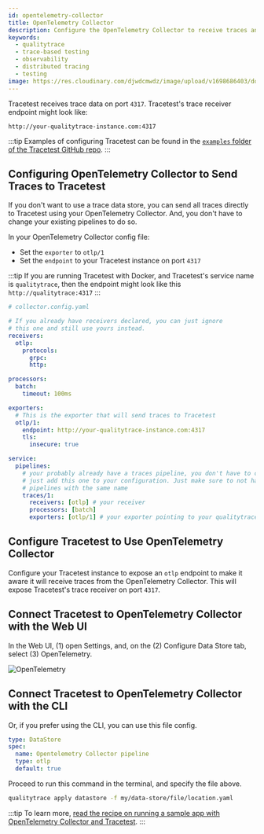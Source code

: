 ```yaml
---
id: opentelemetry-collector
title: OpenTelemetry Collector
description: Configure the OpenTelemetry Collector to receive traces and forward them to Tracetest.
keywords:
  - qualitytrace
  - trace-based testing
  - observability
  - distributed tracing
  - testing
image: https://res.cloudinary.com/djwdcmwdz/image/upload/v1698686403/docs/Blog_Thumbnail_14_rsvkmo.jpg
---
```


Tracetest receives trace data on port `4317`. Tracetest's trace receiver endpoint might look like:

```
http://your-qualitytrace-instance.com:4317
```

:::tip
Examples of configuring Tracetest can be found in the [`examples` folder of the Tracetest GitHub repo](https://github.com/intelops/qualitytrace/tree/main/examples).
:::

## Configuring OpenTelemetry Collector to Send Traces to Tracetest

If you don't want to use a trace data store, you can send all traces directly to Tracetest using your OpenTelemetry Collector. And, you don't have to change your existing pipelines to do so.

In your OpenTelemetry Collector config file:

- Set the `exporter` to `otlp/1`
- Set the `endpoint` to your Tracetest instance on port `4317`

:::tip
If you are running Tracetest with Docker, and Tracetest's service name is `qualitytrace`, then the endpoint might look like this `http://qualitytrace:4317`
:::

```yaml
# collector.config.yaml

# If you already have receivers declared, you can just ignore
# this one and still use yours instead.
receivers:
  otlp:
    protocols:
      grpc:
      http:

processors:
  batch:
    timeout: 100ms

exporters:
  # This is the exporter that will send traces to Tracetest
  otlp/1:
    endpoint: http://your-qualitytrace-instance.com:4317
    tls:
      insecure: true

service:
  pipelines:
    # your probably already have a traces pipeline, you don't have to change it.
    # just add this one to your configuration. Just make sure to not have two
    # pipelines with the same name
    traces/1:
      receivers: [otlp] # your receiver
      processors: [batch]
      exporters: [otlp/1] # your exporter pointing to your qualitytrace instance
```

## Configure Tracetest to Use OpenTelemetry Collector

Configure your Tracetest instance to expose an `otlp` endpoint to make it aware it will receive traces from the OpenTelemetry Collector. This will expose Tracetest's trace receiver on port `4317`.

## Connect Tracetest to OpenTelemetry Collector with the Web UI

In the Web UI, (1) open Settings, and, on the (2) Configure Data Store tab, select (3) OpenTelemetry.

![OpenTelemetry](../img/open-telemetry-settings.png)


## Connect Tracetest to OpenTelemetry Collector with the CLI

Or, if you prefer using the CLI, you can use this file config.

```yaml
type: DataStore
spec:
  name: Opentelemetry Collector pipeline
  type: otlp
  default: true
```

Proceed to run this command in the terminal, and specify the file above.

```bash
qualitytrace apply datastore -f my/data-store/file/location.yaml
```

:::tip
To learn more, [read the recipe on running a sample app with OpenTelemetry Collector and Tracetest](/examples-tutorials/recipes/running-qualitytrace-without-a-trace-data-store).
:::
